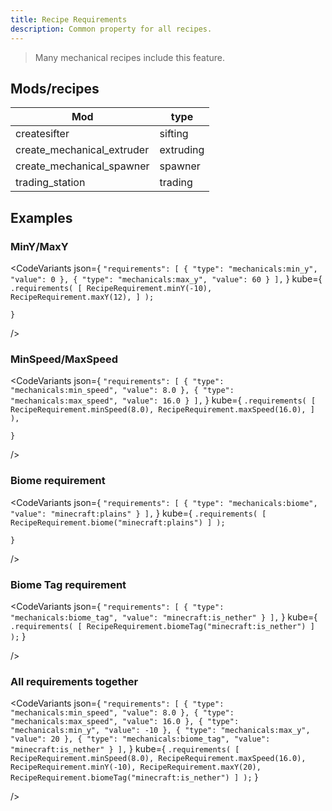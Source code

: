 ```yaml
---
title: Recipe Requirements
description: Common property for all recipes.
---
```



> Many mechanical recipes include this feature.
## Mods/recipes
| Mod | type |
| --- | --- |
| createsifter | sifting |
| create_mechanical_extruder | extruding |
| create_mechanical_spawner | spawner |
| trading_station | trading |


## Examples
### MinY/MaxY
<CodeVariants
	json={
		`
		"requirements": [
			{
				"type": "mechanicals:min_y",
				"value": 0
			},
			{
				"type": "mechanicals:max_y",
				"value": 60
			}
		],
		`
	}
	kube={
		`
		.requirements(
			[
				RecipeRequirement.minY(-10),
				RecipeRequirement.maxY(12),
			]
		);
		`

	}

/>
### MinSpeed/MaxSpeed
<CodeVariants
	json={
		`
		"requirements": [
			{
				"type": "mechanicals:min_speed",
				"value": 8.0
			},
			{
				"type": "mechanicals:max_speed",
				"value": 16.0
			}
		],
		`
	}
	kube={
		`
		.requirements(
			[
				RecipeRequirement.minSpeed(8.0),
				RecipeRequirement.maxSpeed(16.0),
			]
		),
		`

	}

/>
### Biome requirement

<CodeVariants
	json={
		`
		"requirements": [
			{
				"type": "mechanicals:biome",
				"value": "minecraft:plains"
			}
		],
		`
	}
	kube={
		`
		.requirements(
			[
				RecipeRequirement.biome("minecraft:plains")
			]
		);
		`

	}

/>
### Biome Tag requirement
<CodeVariants
	json={
		`
		"requirements": [
			{
				"type": "mechanicals:biome_tag",
				"value": "minecraft:is_nether"
			}
		],
		`
	}
	kube={
		`
		.requirements(
			[
				RecipeRequirement.biomeTag("minecraft:is_nether")
			]
		);
		`
	}

/>

### All requirements together
<CodeVariants
	json={
		`
		"requirements": [
			{
				"type": "mechanicals:min_speed",
				"value": 8.0
			},
			{
				"type": "mechanicals:max_speed",
				"value": 16.0
			},
			{
				"type": "mechanicals:min_y",
				"value": -10
			},
			{
				"type": "mechanicals:max_y",
				"value": 20
			},
			{
				"type": "mechanicals:biome_tag",
				"value": "minecraft:is_nether"
			}
		],
		`
	}
	kube={
		`
		.requirements(
			[
				RecipeRequirement.minSpeed(8.0),
				RecipeRequirement.maxSpeed(16.0),
				RecipeRequirement.minY(-10),
				RecipeRequirement.maxY(20),
				RecipeRequirement.biomeTag("minecraft:is_nether")
			]
		);
		`
	}

/>